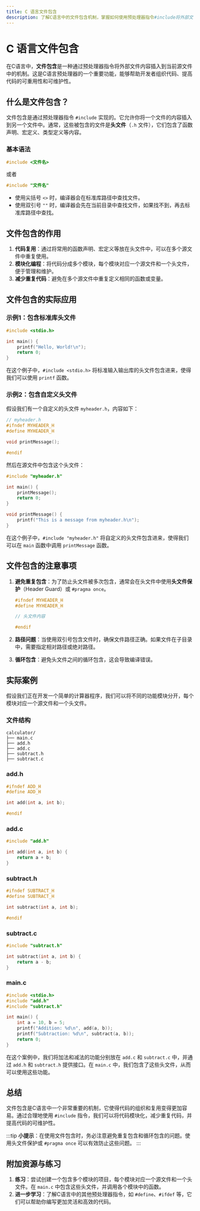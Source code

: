 ```yaml
---
title: C 语言文件包含
description: 了解C语言中的文件包含机制，掌握如何使用预处理器指令#include将外部文件内容插入到当前源文件中。
---
```


# C 语言文件包含

在C语言中，**文件包含**是一种通过预处理器指令将外部文件内容插入到当前源文件中的机制。这是C语言预处理器的一个重要功能，能够帮助开发者组织代码、提高代码的可重用性和可维护性。

## 什么是文件包含？

文件包含是通过预处理器指令 `#include` 实现的。它允许你将一个文件的内容插入到另一个文件中。通常，这些被包含的文件是**头文件**（`.h` 文件），它们包含了函数声明、宏定义、类型定义等内容。

### 基本语法

```c
#include <文件名>
```

或者

```c
#include "文件名"
```

- 使用尖括号 `<>` 时，编译器会在标准库路径中查找文件。
- 使用双引号 `""` 时，编译器会先在当前目录中查找文件，如果找不到，再去标准库路径中查找。

## 文件包含的作用

1. **代码复用**：通过将常用的函数声明、宏定义等放在头文件中，可以在多个源文件中重复使用。
2. **模块化编程**：将代码分成多个模块，每个模块对应一个源文件和一个头文件，便于管理和维护。
3. **减少重复代码**：避免在多个源文件中重复定义相同的函数或变量。

## 文件包含的实际应用

### 示例1：包含标准库头文件

```c
#include <stdio.h>

int main() {
    printf("Hello, World!\n");
    return 0;
}
```

在这个例子中，`#include <stdio.h>` 将标准输入输出库的头文件包含进来，使得我们可以使用 `printf` 函数。

### 示例2：包含自定义头文件

假设我们有一个自定义的头文件 `myheader.h`，内容如下：

```c
// myheader.h
#ifndef MYHEADER_H
#define MYHEADER_H

void printMessage();

#endif
```

然后在源文件中包含这个头文件：

```c
#include "myheader.h"

int main() {
    printMessage();
    return 0;
}

void printMessage() {
    printf("This is a message from myheader.h\n");
}
```

在这个例子中，`#include "myheader.h"` 将自定义的头文件包含进来，使得我们可以在 `main` 函数中调用 `printMessage` 函数。

## 文件包含的注意事项

1. **避免重复包含**：为了防止头文件被多次包含，通常会在头文件中使用**头文件保护**（Header Guard）或 `#pragma once`。

   ```c
   #ifndef MYHEADER_H
   #define MYHEADER_H

   // 头文件内容

   #endif
   ```

2. **路径问题**：当使用双引号包含文件时，确保文件路径正确。如果文件在子目录中，需要指定相对路径或绝对路径。

3. **循环包含**：避免头文件之间的循环包含，这会导致编译错误。

## 实际案例

假设我们正在开发一个简单的计算器程序，我们可以将不同的功能模块分开，每个模块对应一个源文件和一个头文件。

### 文件结构

```
calculator/
├── main.c
├── add.h
├── add.c
├── subtract.h
├── subtract.c
```

### add.h

```c
#ifndef ADD_H
#define ADD_H

int add(int a, int b);

#endif
```

### add.c

```c
#include "add.h"

int add(int a, int b) {
    return a + b;
}
```

### subtract.h

```c
#ifndef SUBTRACT_H
#define SUBTRACT_H

int subtract(int a, int b);

#endif
```

### subtract.c

```c
#include "subtract.h"

int subtract(int a, int b) {
    return a - b;
}
```

### main.c

```c
#include <stdio.h>
#include "add.h"
#include "subtract.h"

int main() {
    int a = 10, b = 5;
    printf("Addition: %d\n", add(a, b));
    printf("Subtraction: %d\n", subtract(a, b));
    return 0;
}
```

在这个案例中，我们将加法和减法的功能分别放在 `add.c` 和 `subtract.c` 中，并通过 `add.h` 和 `subtract.h` 提供接口。在 `main.c` 中，我们包含了这些头文件，从而可以使用这些功能。

## 总结

文件包含是C语言中一个非常重要的机制，它使得代码的组织和复用变得更加容易。通过合理地使用 `#include` 指令，我们可以将代码模块化，减少重复代码，并提高代码的可维护性。

:::tip
**小提示**：在使用文件包含时，务必注意避免重复包含和循环包含的问题。使用头文件保护或 `#pragma once` 可以有效防止这些问题。
:::

## 附加资源与练习

1. **练习**：尝试创建一个包含多个模块的项目，每个模块对应一个源文件和一个头文件。在 `main.c` 中包含这些头文件，并调用各个模块中的函数。
2. **进一步学习**：了解C语言中的其他预处理器指令，如 `#define`、`#ifdef` 等，它们可以帮助你编写更加灵活和高效的代码。